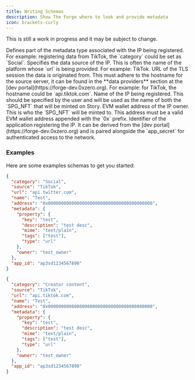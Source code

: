 ```yaml
---
title: Writing Schemas
description: Show The Forge where to look and provide metadata
icon: brackets-curly
---
```


<Note>This is still a work in progress and it may be subject to change.</Note>

<ParamField body="category" type="string" required>
  Defines part of the metadata type associated with the IP being registered. For
  example: registering data from TikTok, the `category` could be set as
  `Social`.
</ParamField>

<ParamField query="source" type="string" required>
  Specifies the data source of the IP. This is often the name of the platform
  whose `url` is being provided. For example: TikTok.
</ParamField>

<ParamField body="url" type="url_string" required>
  URL of the TLS session the data is originated from. This must adhere to the
  hostname for the source server, it can be found in the **data providers**
  section at the [dev portal](https://forge-dev.0xzero.org). For example: for
  TikTok, the hostname could be `api.tiktok.com`.
</ParamField>

<ParamField body="name" type="string" required>
  Name of the IP being registered. This should be specified by the user and will
  be used as the name of both the `SPG_NFT` that will be minted on Story.
</ParamField>

<ParamField body="address" type="hex_string" required>
  EVM wallet address of the IP owner. This is who the `SPG_NFT` will be minted
  to. This address must be a valid EVM wallet address appended with the `0x`
  prefix.
</ParamField>

<ParamField body="app_id" type="string" required>
  Identifier of the application registering the IP. It can be derived from the
  [dev portal](https://forge-dev.0xzero.org) and is paired alongside the
  `app_secret` for authenticated access to the network.
</ParamField>

### Examples

Here are some examples schemas to get you started:

<CodeGroup>

```json X (Twitter)
{
  "category": "Social",
  "source": "TikTok",
  "url": "api.twitter.com",
  "name": "Test",
  "address": "0x0000000000000000000000000000000000000000",
  "metadata": {
    "property": {
      "key": "test",
      "description": "test desc",
      "mime": "text/plain",
      "tags": ["test"],
      "type": "url"
    },
    "owner": "test_owner"
  },
  "app_id": "ap3sd1234567890"
}
```

```json TikTok
{
  "category": "Creator content",
  "source": "TikTok",
  "url": "api.tiktok.com",
  "name": "Test",
  "address": "0x0000000000000000000000000000000000000000",
  "metadata": {
    "property": {
      "key": "test",
      "description": "test desc",
      "mime": "text/plain",
      "tags": ["test"],
      "type": "url"
    },
    "owner": "test_owner"
  },
  "app_id": "ap3sd1234567890"
}
```

</CodeGroup>
